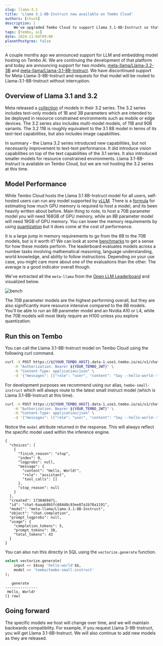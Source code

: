 ```yaml
---
slug: llama-3.1
title: 'Llama 3.1-8B-Instruct now available on Tembo Cloud'
authors: [chuck]
description: |
    We've upgraded Tembo Cloud to support Llama 3.1-8B-Instruct so that you can now run the latest models from Meta.
tags: [tembo, ai]
date: 2024-11-04T09:00
planetPostgres: false
---
```


A couple months ago we announced support for LLM and embedding model hosting on Tembo AI.
 We are continuing the development of that platform and today are announcing support for two models; [meta-llama/Llama-3.2-3B](https://huggingface.co/meta-llama/Llama-3.2-3B-Instruct) and [meta-llama/Llama-3.1-8B-Instruct](https://huggingface.co/meta-llama/Llama-3.1-8B-Instruct).
 We have discontinued support for Meta-Llama-3-8B-Instruct and requests for that model will be routed to Llama-3.1-8B-Instruct without interruption.

## Overview of Llama 3.1 and 3.2

Meta released a [collection](https://huggingface.co/collections/meta-llama/llama-32-66f448ffc8c32f949b04c8cf) of models in their 3.2 series.
 The 3.2 series includes text-only models of 1B and 3B parameters which are intended to be deployed in resource constrained environments such as mobile or edge devices.
 The 3.2 series also includes multi-model models, of 11B and 90B variants.
 The 3.2 11B is roughly equivalent to the 3.1 8B model in terms of its text-text capabilities, but also includes image capabilities.

In summary - the Llama 3.2 series introduced new capabilities, but not necessarily improvement to text-text performance. It did introduce vision capabilities on top of the text capabilities of the 3.1 series.
 It also introduced smaller models for resource constrained environments. Llama 3.1-8B-Instruct is available on Tembo Cloud, but we are not hosting the 3.2 series at this time.

## Model Performance

While Tembo Cloud hosts the Llama 3.1 8B-Instruct model for all users, self-hosted users can run any model supported by [vLLM](https://github.com/vllm-project/vllm/blob/main/docs/source/models/supported_models.rst).
 There is a [formula](https://training.continuumlabs.ai/infrastructure/data-and-memory/calculating-gpu-memory-for-serving-llms) for estimating how much GPU memory is required to host a model, and its been heavily written about before.
 Main thing to note, to host a 70B parameter model you will need 168GB of GPU memory, while an 8B parameter model will need 19GB of GPU memory.
 You can lower the memory requirements by using [quantization](https://huggingface.co/docs/transformers/en/main_classes/quantization) but it does come at the cost of performance.

It is a large jump in memory requirements to go from the 8B to the 70B models, but is it worth it?
 We can look at some [benchmarks](https://huggingface.co/spaces/open-llm-leaderboard/open_llm_leaderboard) to get a sense for how these models perform.
 The leaderboard evaluates models across a number tasks involving mathematical reasoning, language understanding, world knowledge, and ability to follow instructions.
 Depending on your use case, you might care more about one of the evaluations than the other.
 The average is a good indicator overall though.

We've extracted all the `meta-llama` from the [Open LLM Leaderboard](https://huggingface.co/spaces/open-llm-leaderboard/open_llm_leaderboard) and visualized below.

![bench](./image.png)

The 70B parameter models are the highest performing overall, but they are also significantly more resource intensive compared to the 8B models.
 You'll be able to run an 8B parameter model and an Nvidia A10 or L4, while the 70B models will most likely require an H100 unless you explore quantization.

## Run this on Tembo


You can call the Llama 3.1-8B-Instruct model on Tembo Cloud using the following curl command.

```bash
curl -X POST https://${YOUR_TEMBO_HOST}.data-1.use1.tembo.io/ai/v1/chat/completions \
    -H "Authorization: Bearer ${YOUR_TEMBO_JWT}" \
    -H "Content-Type: application/json" \
    -d '{"messages": [{"role": "user", "content": "Say --hello-world--"}], "model": "meta-llama/Llama-3.1-8B-Instruct"}'
```

For development purposes we recommend using our alias, `tembo-small-instruct` which will always route to the latest small instruct model (which is Llama 3.1-8B-Instruct at this time).

```bash
curl -X POST https://${YOUR_TEMBO_HOST}.data-1.use1.tembo.io/ai/v1/chat/completions \
    -H "Authorization: Bearer ${YOUR_TEMBO_JWT}" \
    -H "Content-Type: application/json" \
    -d '{"messages": [{"role": "user", "content": "Say --hello-world--"}], "model": "tembo-small-instruct"}'
```

Notice the `model` attribute returned in the response. This will always reflect the specific model used within the inference engine.

```plaintext
{
  "choices": [
    {
      "finish_reason": "stop",
      "index": 0,
      "logprobs": null,
      "message": {
        "content": "Hello, World!",
        "role": "assistant",
        "tool_calls": []
      },
      "stop_reason": null
    }
  ],
  "created": 1730469471,
  "id": "chat-6aaab9b5fc684d8c93ee87a1b78a1191",
  "model": "meta-llama/Llama-3.1-8B-Instruct",
  "object": "chat.completion",
  "prompt_logprobs": null,
  "usage": {
    "completion_tokens": 5,
    "prompt_tokens": 38,
    "total_tokens": 43
  }
}
```

You can also run this directly in SQL using the `vectorize.generate` function.

```sql
select vectorize.generate(
    input => $$say 'hello-world'$$,
    model => 'tembo/tembo-small-instruct'
);
```

```plaintext
   generate    
---------------
 Hello, World!
(1 row)
```


## Going forward

The specific models we host will change over time, and we will maintain backwards compatibility. For example, if you request Llama 3-8B-Instruct, you will get Llama 3.1-8B-Instruct.
 We will also continue to add new models as they are released. 